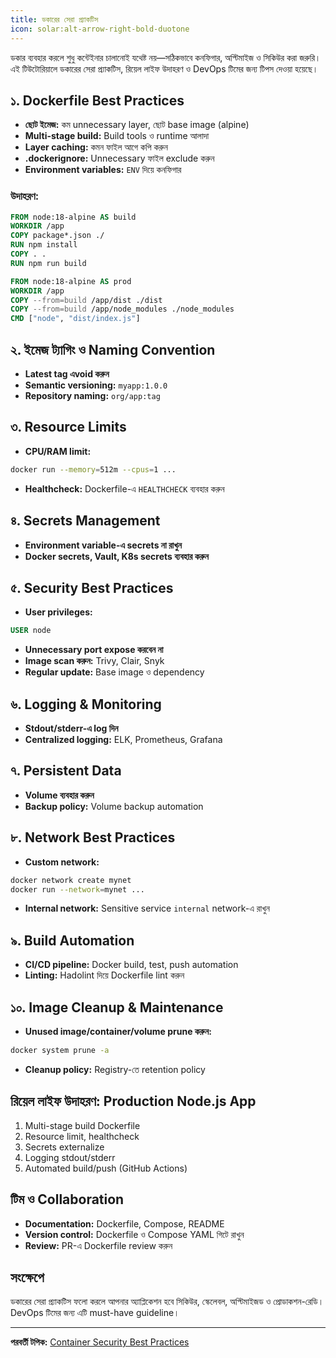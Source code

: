 ```yaml
---
title: ডকারের সেরা প্র্যাকটিস
icon: solar:alt-arrow-right-bold-duotone
---
```


ডকার ব্যবহার করলে শুধু কন্টেইনার চালানোই যথেষ্ট নয়—সঠিকভাবে কনফিগার, অপ্টিমাইজ ও সিকিউর করা জরুরি। এই টিউটোরিয়ালে ডকারের সেরা প্র্যাকটিস, রিয়েল লাইফ উদাহরণ ও DevOps টিমের জন্য টিপস দেওয়া হয়েছে।

## ১. Dockerfile Best Practices
- **ছোট ইমেজ:** কম unnecessary layer, ছোট base image (alpine)
- **Multi-stage build:** Build tools ও runtime আলাদা
- **Layer caching:** কমন ফাইল আগে কপি করুন
- **.dockerignore:** Unnecessary ফাইল exclude করুন
- **Environment variables:** `ENV` দিয়ে কনফিগার

### উদাহরণ:
```dockerfile
FROM node:18-alpine AS build
WORKDIR /app
COPY package*.json ./
RUN npm install
COPY . .
RUN npm run build

FROM node:18-alpine AS prod
WORKDIR /app
COPY --from=build /app/dist ./dist
COPY --from=build /app/node_modules ./node_modules
CMD ["node", "dist/index.js"]
```

## ২. ইমেজ ট্যাগিং ও Naming Convention
- **Latest tag এvoid করুন**
- **Semantic versioning:** `myapp:1.0.0`
- **Repository naming:** `org/app:tag`

## ৩. Resource Limits
- **CPU/RAM limit:**
```bash
docker run --memory=512m --cpus=1 ...
```
- **Healthcheck:** Dockerfile-এ `HEALTHCHECK` ব্যবহার করুন

## ৪. Secrets Management
- **Environment variable-এ secrets না রাখুন**
- **Docker secrets, Vault, K8s secrets ব্যবহার করুন**

## ৫. Security Best Practices
- **User privileges:**
```dockerfile
USER node
```
- **Unnecessary port expose করবেন না**
- **Image scan করুন:** Trivy, Clair, Snyk
- **Regular update:** Base image ও dependency

## ৬. Logging & Monitoring
- **Stdout/stderr-এ log দিন**
- **Centralized logging:** ELK, Prometheus, Grafana

## ৭. Persistent Data
- **Volume ব্যবহার করুন**
- **Backup policy:** Volume backup automation

## ৮. Network Best Practices
- **Custom network:**
```bash
docker network create mynet
docker run --network=mynet ...
```
- **Internal network:** Sensitive service `internal` network-এ রাখুন

## ৯. Build Automation
- **CI/CD pipeline:** Docker build, test, push automation
- **Linting:** Hadolint দিয়ে Dockerfile lint করুন

## ১০. Image Cleanup & Maintenance
- **Unused image/container/volume prune করুন:**
```bash
docker system prune -a
```
- **Cleanup policy:** Registry-তে retention policy

## রিয়েল লাইফ উদাহরণ: Production Node.js App

1. Multi-stage build Dockerfile
2. Resource limit, healthcheck
3. Secrets externalize
4. Logging stdout/stderr
5. Automated build/push (GitHub Actions)

## টিম ও Collaboration
- **Documentation:** Dockerfile, Compose, README
- **Version control:** Dockerfile ও Compose YAML গিটে রাখুন
- **Review:** PR-এ Dockerfile review করুন

## সংক্ষেপে
ডকারের সেরা প্র্যাকটিস ফলো করলে আপনার অ্যাপ্লিকেশন হবে সিকিউর, স্কেলেবল, অপ্টিমাইজড ও প্রোডাকশন-রেডি। DevOps টিমের জন্য এটি must-have guideline।

---

**পরবর্তী টপিক:** [Container Security Best Practices](/dev-ops/docker-security)
